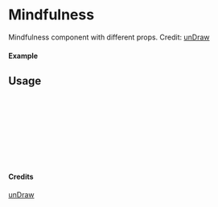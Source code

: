 
<Meta of={Mindfulness} title="unDraw/Mindfulness" />

# Mindfulness

Mindfulness component with different props.
Credit: [unDraw](https://undraw.co/illustrations)

#### Example

<Canvas of={Mindfulness.Primary} />

## Usage

```ts
import { Mindfulness } from "yadl-ui";

const Example = () => {
  return (
      <Mindfulness />
  );
};

export default Example;
```

#### Credits
[unDraw](https://undraw.co/illustrations)
